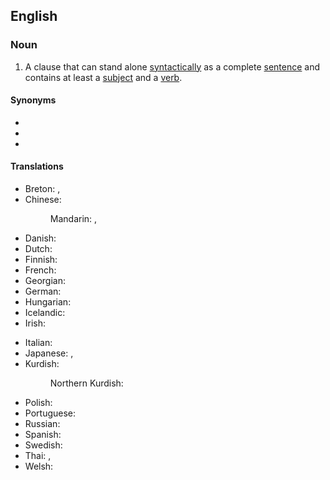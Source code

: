 {{also|main-clause}}
==English==

===Noun===
{{en-noun}}

# {{lb|en|grammar}} A clause that can stand alone [[syntactically]] as a complete [[sentence]] and contains at least a [[subject]] and a [[verb]].

====Synonyms====
* {{l|en|independent clause}}
* {{l|en|coordinate clause}}
* {{l|en|matrix clause}}

====Translations====
{{trans-top|grammar: clause that can stand alone syntactically}}
* Breton: {{t+|br|pennlavarenn|f}}, {{t|br|lavarenn dizalc'h|f}}
* Chinese:
*: Mandarin: {{t|cmn|主要小句|tr=zhǔyào xiǎojù|sc=Hani}}, {{t+|cmn|主句|tr=zhǔjù|sc=Hani}}
* Danish: {{t|da|hovedsætning|c}}
* Dutch: {{t+|nl|hoofdzin|m}}
* Finnish: {{t+|fi|päälause}}
* French: {{t+|fr|proposition principale|f}}
* Georgian: {{t|ka|მთავარი წინადადება}}
* German: {{t+|de|Hauptsatz|m}}
* Hungarian: {{t+|hu|főmondat}}
* Icelandic: {{t+|is|aðalsetning|f}}
* Irish: {{t|ga|príomhchlásal|m}}
{{trans-mid}}
* Italian: {{t|it|proposizione principale|f}}
* Japanese: {{t+|ja|主文|tr=しゅぶん, jūbun|sc=Jpan}}, {{t|ja|主節|tr=しゅせつ, shusetsu|sc=Jpan}}
* Kurdish:
*: Northern Kurdish: {{t|kmr|hevoka sereke|f}}
* Polish: {{t|pl|zdanie główne|n}}
* Portuguese: {{t|pt|[[oração]] [[coordenada]]|f}}
* Russian: {{t|ru|гла́вное предложе́ние|n}}
* Spanish: {{t|es|proposición principal|f}}
* Swedish: {{t+|sv|huvudsats|c}}
* Thai: {{t+|th|มุขยประโยค}}, {{t+|th|ประโยคหลัก}}
* Welsh: {{t|cy|prif gymal|m}}
{{trans-bottom}}